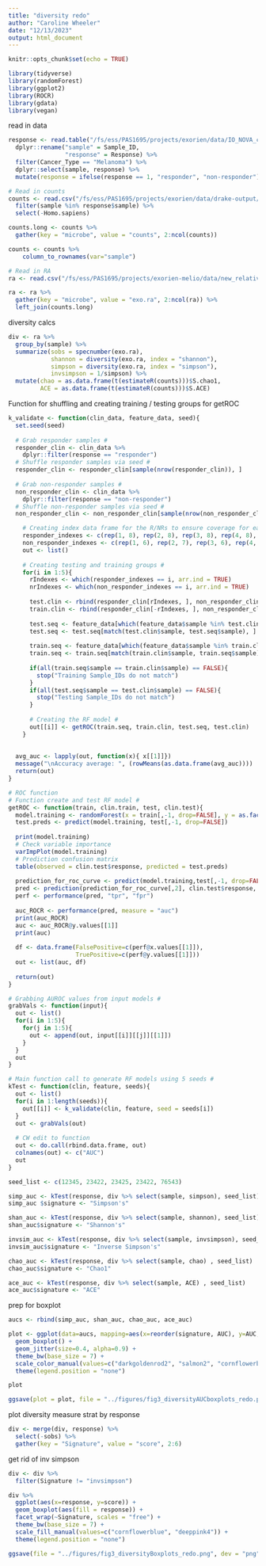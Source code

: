 ```yaml
---
title: "diversity redo"
author: "Caroline Wheeler"
date: "12/13/2023"
output: html_document
---
```


```r
knitr::opts_chunk$set(echo = TRUE)

library(tidyverse)
library(randomForest)
library(ggplot2)
library(ROCR)
library(gdata)
library(vegan)
```

read in data
```r
response <- read.table("/fs/ess/PAS1695/projects/exorien/data/IO_NOVA_clin.txt", header = TRUE) %>%
  dplyr::rename("sample" = Sample_ID,
                "response" = Response) %>%
  filter(Cancer_Type == "Melanoma") %>%
  dplyr::select(sample, response) %>%
  mutate(response = ifelse(response == 1, "responder", "non-responder"))

# Read in counts
counts <- read.csv("/fs/ess/PAS1695/projects/exorien/data/drake-output/2022-03-16/2022-03-16_unnormalized-microbes_humanRNAfilt.csv") %>%
  filter(sample %in% response$sample) %>%
  select(-Homo.sapiens)

counts.long <- counts %>%
  gather(key = "microbe", value = "counts", 2:ncol(counts))

counts <- counts %>%
    column_to_rownames(var="sample")

# Read in RA
ra <- read.csv("/fs/ess/PAS1695/projects/exorien-melio/data/new_relative_abundance.csv")

ra <- ra %>%
  gather(key = "microbe", value = "exo.ra", 2:ncol(ra)) %>%
  left_join(counts.long)
```

diversity calcs 
```r
div <- ra %>% 
  group_by(sample) %>%
  summarize(sobs = specnumber(exo.ra),
            shannon = diversity(exo.ra, index = "shannon"),
            simpson = diversity(exo.ra, index = "simpson"),
            invsimpson = 1/simpson) %>%
  mutate(chao = as.data.frame(t(estimateR(counts)))$S.chao1,
         ACE = as.data.frame(t(estimateR(counts)))$S.ACE)
```

Function for shuffling and creating training / testing groups for getROC 
```r
k_validate <- function(clin_data, feature_data, seed){
  set.seed(seed)
  
  # Grab responder samples #
  responder_clin <- clin_data %>%
    dplyr::filter(response == "responder")
  # Shuffle responder samples via seed #
  responder_clin <- responder_clin[sample(nrow(responder_clin)), ]
  
  # Grab non-responder samples #
  non_responder_clin <- clin_data %>%
    dplyr::filter(response == "non-responder")
  # Shuffle non-responder samples via seed #
  non_responder_clin <- non_responder_clin[sample(nrow(non_responder_clin)), ]

    # Creating index data frame for the R/NRs to ensure coverage for each group #
    responder_indexes <- c(rep(1, 8), rep(2, 8), rep(3, 8), rep(4, 8), rep(5, 7))
    non_responder_indexes <- c(rep(1, 6), rep(2, 7), rep(3, 6), rep(4, 7), rep(5, 6))
    out <- list()
    
    # Creating testing and training groups #
    for(i in 1:5){
      rIndexes <- which(responder_indexes == i, arr.ind = TRUE)
      nrIndexes <- which(non_responder_indexes == i, arr.ind = TRUE)
      
      test.clin <- rbind(responder_clin[rIndexes, ], non_responder_clin[nrIndexes, ])
      train.clin <- rbind(responder_clin[-rIndexes, ], non_responder_clin[-nrIndexes, ])
      
      test.seq <- feature_data[which(feature_data$sample %in% test.clin$sample), ]
      test.seq <- test.seq[match(test.clin$sample, test.seq$sample), ]
      
      train.seq <- feature_data[which(feature_data$sample %in% train.clin$sample), ]
      train.seq <- train.seq[match(train.clin$sample, train.seq$sample), ]
      
      if(all(train.seq$sample == train.clin$sample) == FALSE){
        stop("Training Sample_IDs do not match")
      }
      if(all(test.seq$sample == test.clin$sample) == FALSE){
        stop("Testing Sample_IDs do not match")
      }
      
      # Creating the RF model #
      out[[i]] <- getROC(train.seq, train.clin, test.seq, test.clin)
    }
  
  
  avg_auc <- lapply(out, function(x){ x[[1]]})
  message("\nAccuracy average: ", (rowMeans(as.data.frame(avg_auc))))
  return(out)
}

# ROC function
# Function create and test RF model #
getROC <- function(train, clin.train, test, clin.test){
  model.training <- randomForest(x = train[,-1, drop=FALSE], y = as.factor(clin.train$response))
  test.preds <- predict(model.training, test[,-1, drop=FALSE])
  
  print(model.training)
  # Check variable importance
  varImpPlot(model.training)
  # Prediction confusion matrix
  table(observed = clin.test$response, predicted = test.preds)
  
  prediction_for_roc_curve <- predict(model.training,test[,-1, drop=FALSE],type="prob")
  pred <- prediction(prediction_for_roc_curve[,2], clin.test$response, label.ordering = c("non-responder", "responder"))
  perf <- performance(pred, "tpr", "fpr")
  
  auc_ROCR <- performance(pred, measure = "auc")
  print(auc_ROCR)
  auc <- auc_ROCR@y.values[[1]]
  print(auc)
  
  df <- data.frame(FalsePositive=c(perf@x.values[[1]]),
                   TruePositive=c(perf@y.values[[1]]))
  out <- list(auc, df)
  
  return(out)
}

# Grabbing AUROC values from input models #
grabVals <- function(input){
  out <- list()
  for(i in 1:5){
    for(j in 1:5){
      out <- append(out, input[[i]][[j]][[1]])
    }
  }
  out
}

# Main function call to generate RF models using 5 seeds #
kTest <- function(clin, feature, seeds){
  out <- list()
  for(i in 1:length(seeds)){
    out[[i]] <- k_validate(clin, feature, seed = seeds[i])
  }
  out <- grabVals(out)
  
  # CW edit to function 
  out <- do.call(rbind.data.frame, out)
  colnames(out) <- c("AUC")
  out
}
```

```r
seed_list <- c(12345, 23422, 23425, 23422, 76543)
```

```r
simp_auc <- kTest(response, div %>% select(sample, simpson), seed_list)
simp_auc $signature <- "Simpson's"

shan_auc <- kTest(response, div %>% select(sample, shannon), seed_list)
shan_auc$signature <- "Shannon's"

invsim_auc <- kTest(response, div %>% select(sample, invsimpson), seed_list)
invsim_auc$signature <- "Inverse Simpson's"

chao_auc <- kTest(response, div %>% select(sample, chao) , seed_list)
chao_auc$signature <- "Chao1"

ace_auc <- kTest(response, div %>% select(sample, ACE) , seed_list)
ace_auc$signature <- "ACE"
```

prep for boxplot
```r
aucs <- rbind(simp_auc, shan_auc, chao_auc, ace_auc)
```

```r
plot <- ggplot(data=aucs, mapping=aes(x=reorder(signature, AUC), y=AUC, col=signature)) +
  geom_boxplot() +
  geom_jitter(size=0.4, alpha=0.9) +
  theme_bw(base_size = 7) +
  scale_color_manual(values=c("darkgoldenrod2", "salmon2", "cornflowerblue", "deeppink4")) +
  theme(legend.position = "none")

plot

ggsave(plot = plot, file = "../figures/fig3_diversityAUCboxplots_redo.png", dev = "png", width = 3, height = 4, dpi = 400)
```

plot diversity measure strat by response 
```r
div <- merge(div, response) %>%
  select(-sobs) %>%
  gather(key = "Signature", value = "score", 2:6)
```

get rid of inv simpson
```r
div <- div %>%
  filter(Signature != "invsimpson")
```


```r
div %>%
  ggplot(aes(x=response, y=score)) +
  geom_boxplot(aes(fill = response)) + 
  facet_wrap(~Signature, scales = "free") + 
  theme_bw(base_size = 7) +
  scale_fill_manual(values=c("cornflowerblue", "deeppink4")) +
  theme(legend.position = "none")

ggsave(file = "../figures/fig3_diversityBoxplots_redo.png", dev = "png", width = 3, height = 4, dpi = 400)
```